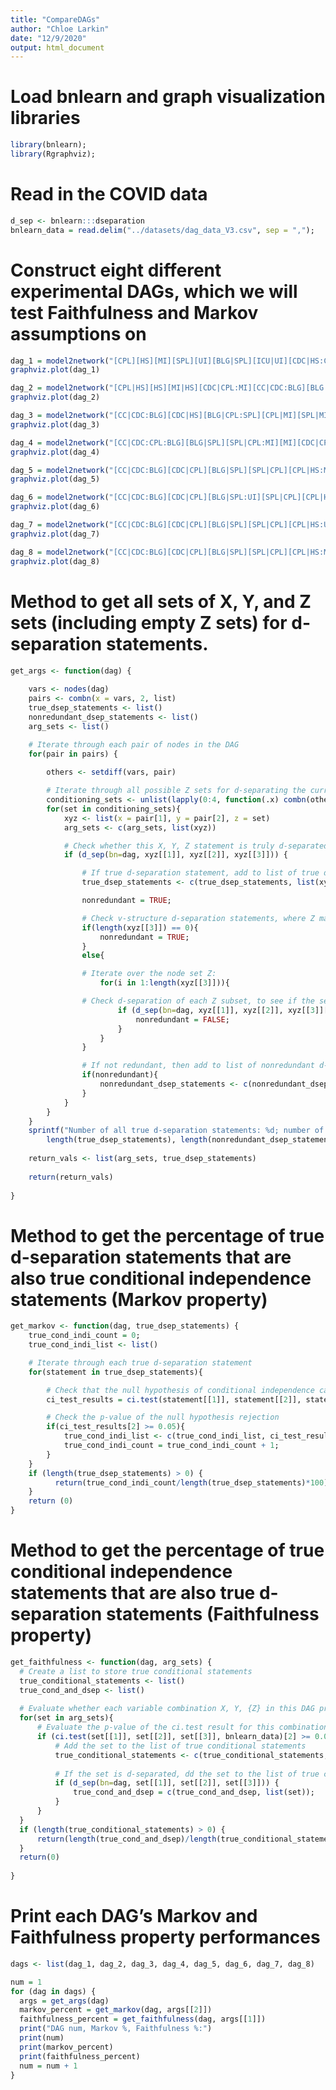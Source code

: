 ```yaml
---
title: "CompareDAGs"
author: "Chloe Larkin"
date: "12/9/2020"
output: html_document
---
```


# Load bnlearn and graph visualization libraries
```r
library(bnlearn);
library(Rgraphviz);
```

# Read in the COVID data
```r
d_sep <- bnlearn:::dseparation
bnlearn_data = read.delim("../datasets/dag_data_V3.csv", sep = ",");
```

# Construct eight different experimental DAGs, which we will test Faithfulness and Markov assumptions on
```r
dag_1 = model2network("[CPL][HS][MI][SPL][UI][BLG|SPL][ICU|UI][CDC|HS:CPL:MI][CC|ICU:CDC:BLG]")
graphviz.plot(dag_1)
```

```r
dag_2 = model2network("[CPL|HS][HS][MI|HS][CDC|CPL:MI][CC|CDC:BLG][BLG|SPL][SPL]")
graphviz.plot(dag_2)
```

```r
dag_3 = model2network("[CC|CDC:BLG][CDC|HS][BLG|CPL:SPL][CPL|MI][SPL|MI][MI][HS]")
graphviz.plot(dag_3)
```


```r
dag_4 = model2network("[CC|CDC:CPL:BLG][BLG|SPL][SPL|CPL:MI][MI][CDC|CPL][CPL]")
graphviz.plot(dag_4)
```

```r
dag_5 = model2network("[CC|CDC:BLG][CDC|CPL][BLG|SPL][SPL|CPL][CPL|HS:MI][MI][HS]")
graphviz.plot(dag_5)
```

```r
dag_6 = model2network("[CC|CDC:BLG][CDC|CPL][BLG|SPL:UI][SPL|CPL][CPL|HS:MI][MI][HS][UI]")
graphviz.plot(dag_6)
```

```r
dag_7 = model2network("[CC|CDC:BLG][CDC|CPL][BLG|SPL][SPL|CPL][CPL|HS:UI][HS][UI]")
graphviz.plot(dag_7)
```
```r
dag_8 = model2network("[CC|CDC:BLG][CDC|CPL][BLG|SPL][SPL|CPL][CPL|HS:MI][HS][MI]")
graphviz.plot(dag_8)
```

# Method to get all sets of X, Y, and Z sets (including empty Z sets) for d-separation statements.
```r
get_args <- function(dag) {
    
    vars <- nodes(dag)
    pairs <- combn(x = vars, 2, list)
    true_dsep_statements <- list()
    nonredundant_dsep_statements <- list()
    arg_sets <- list()

    # Iterate through each pair of nodes in the DAG
    for(pair in pairs) {
        
        others <- setdiff(vars, pair)

        # Iterate through all possible Z sets for d-separating the current pair
        conditioning_sets <- unlist(lapply(0:4, function(.x) combn(others, .x, list)), recursive = F)
        for(set in conditioning_sets){
            xyz <- list(x = pair[1], y = pair[2], z = set)
            arg_sets <- c(arg_sets, list(xyz))

            # Check whether this X, Y, Z statement is truly d-separated
            if (d_sep(bn=dag, xyz[[1]], xyz[[2]], xyz[[3]])) {

                # If true d-separation statement, add to list of true d-separation statements
                true_dsep_statements <- c(true_dsep_statements, list(xyz));

                nonredundant = TRUE;

                # Check v-structure d-separation statements, where Z may be empty
                if(length(xyz[[3]]) == 0){ 
                    nonredundant = TRUE;
                }
                else{

                # Iterate over the node set Z: 
                    for(i in 1:length(xyz[[3]])){

                # Check d-separation of each Z subset, to see if the set is redundant:
                        if (d_sep(bn=dag, xyz[[1]], xyz[[2]], xyz[[3]][-i])){ 
                            nonredundant = FALSE;
                        }
                    }
                }

                # If not redundant, then add to list of nonredundant d-separation statements
                if(nonredundant){
                    nonredundant_dsep_statements <- c(nonredundant_dsep_statements, list(xyz));
                }
            }
        }
    }
    sprintf("Number of all true d-separation statements: %d; number of true and non-redundant d-separation statements: %d",
        length(true_dsep_statements), length(nonredundant_dsep_statements))
                                         
    return_vals <- list(arg_sets, true_dsep_statements)
                                 
    return(return_vals)
                                         
}
```

# Method to get the percentage of true d-separation statements that are also true conditional independence statements (Markov property)
```r
get_markov <- function(dag, true_dsep_statements) {
    true_cond_indi_count = 0;
    true_cond_indi_list <- list()

    # Iterate through each true d-separation statement
    for(statement in true_dsep_statements){

        # Check that the null hypothesis of conditional independence cannot be rejected 
        ci_test_results = ci.test(statement[[1]], statement[[2]], statement[[3]], data=bnlearn_data); 

        # Check the p-value of the null hypothesis rejection
        if(ci_test_results[2] >= 0.05){ 
            true_cond_indi_list <- c(true_cond_indi_list, ci_test_results$data.name)
            true_cond_indi_count = true_cond_indi_count + 1;
        }
    }
    if (length(true_dsep_statements) > 0) {
          return(true_cond_indi_count/length(true_dsep_statements)*100)
    }
    return (0)
}
```

# Method to get the percentage of true conditional independence statements that are also true d-separation statements (Faithfulness property)
```r
get_faithfulness <- function(dag, arg_sets) {
  # Create a list to store true conditional statements 
  true_conditional_statements <- list()
  true_cond_and_dsep <- list()
  
  # Evaluate whether each variable combination X, Y, {Z} in this DAG produces a true conditional statement
  for(set in arg_sets){
      # Evaluate the p-value of the ci.test result for this combination of X, Y, {Z}
      if (ci.test(set[[1]], set[[2]], set[[3]], bnlearn_data)[2] >= 0.05) { 
          # Add the set to the list of true conditional statements
          true_conditional_statements <- c(true_conditional_statements, list(set)) 
          
          # If the set is d-separated, dd the set to the list of true conditional and true d-separation statements
          if (d_sep(bn=dag, set[[1]], set[[2]], set[[3]])) { 
              true_cond_and_dsep = c(true_cond_and_dsep, list(set));
          }
      } 
  }
  if (length(true_conditional_statements) > 0) {
      return(length(true_cond_and_dsep)/length(true_conditional_statements) * 100)
  }
  return(0)
  
}
```

# Print each DAG's Markov and Faithfulness property performances
```r
dags <- list(dag_1, dag_2, dag_3, dag_4, dag_5, dag_6, dag_7, dag_8)

num = 1
for (dag in dags) {
  args = get_args(dag)
  markov_percent = get_markov(dag, args[[2]])
  faithfulness_percent = get_faithfulness(dag, args[[1]])
  print("DAG num, Markov %, Faithfulness %:")
  print(num)
  print(markov_percent)
  print(faithfulness_percent)
  num = num + 1
}


```

